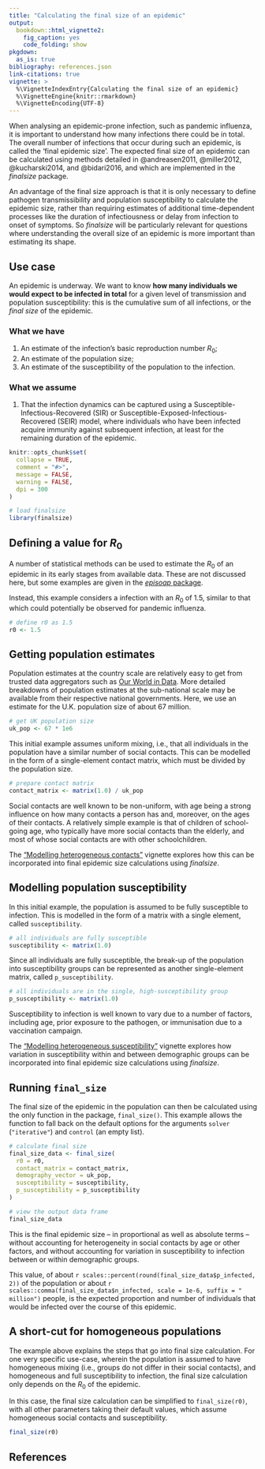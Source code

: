 ```yaml
---
title: "Calculating the final size of an epidemic"
output:
  bookdown::html_vignette2:
    fig_caption: yes
    code_folding: show
pkgdown:
  as_is: true
bibliography: references.json
link-citations: true
vignette: >
  %\VignetteIndexEntry{Calculating the final size of an epidemic}
  %\VignetteEngine{knitr::rmarkdown}
  %\VignetteEncoding{UTF-8}
---
```


When analysing an epidemic-prone infection, such as pandemic influenza, it is important to understand how many infections there could be in total. The overall number of infections that occur during such an epidemic, is called the 'final epidemic size'.
The expected final size of an epidemic can be calculated using methods detailed in @andreasen2011, @miller2012, @kucharski2014, and @bidari2016, and which are implemented in the _finalsize_ package.

An advantage of the final size approach is that it is only necessary to define pathogen transmissibility and population susceptibility to calculate the epidemic size, rather than requiring estimates of additional time-dependent processes like the duration of infectiousness or delay from infection to onset of symptoms. So _finalsize_ will be particularly relevant for questions where understanding the overall size of an epidemic is more important than estimating its shape.

::: {.alert .alert-primary}
## Use case {-}

An epidemic is underway. We want to know **how many individuals we would expect to be infected in total** for a given level of transmission and population susceptibility: this is the cumulative sum of all infections, or the _final size_ of the epidemic.
:::

::: {.alert .alert-secondary}
### What we have {-}

  1. An estimate of the infection's basic reproduction number $R_0$;
  2. An estimate of the population size;
  3. An estimate of the susceptibility of the population to the infection.

### What we assume {-}

  1. That the infection dynamics can be captured using a Susceptible-Infectious-Recovered (SIR) or Susceptible-Exposed-Infectious-Recovered (SEIR) model, where individuals who have been infected acquire immunity against subsequent infection, at least for the remaining duration of the epidemic.
:::

```r
knitr::opts_chunk$set(
  collapse = TRUE,
  comment = "#>",
  message = FALSE,
  warning = FALSE,
  dpi = 300
)
```

```r
# load finalsize
library(finalsize)
```

## Defining a value for $R_0$

A number of statistical methods can be used to estimate the $R_0$ of an epidemic in its early stages from available data. These are not discussed here, but some examples are given in the [_episoap_ package](https://epiverse-trace.github.io/episoap/articles/episoap.html).

Instead, this example considers a infection with an $R_0$ of 1.5, similar to that which could potentially be observed for pandemic influenza.

```r
# define r0 as 1.5
r0 <- 1.5
```

## Getting population estimates

Population estimates at the country scale are relatively easy to get from trusted data aggregators such as [Our World in Data](https://ourworldindata.org/world-population-growth).
More detailed breakdowns of population estimates at the sub-national scale may be available from their respective national governments.
Here, we use an estimate for the U.K. population size of about 67 million.

```r
# get UK population size
uk_pop <- 67 * 1e6
```

This initial example assumes uniform mixing, i.e., that all individuals in the population have a similar number of social contacts. This can be modelled in the form of a single-element contact matrix, which must be divided by the population size.

```r
# prepare contact matrix
contact_matrix <- matrix(1.0) / uk_pop
```

::: {.alert .alert-secondary}
Social contacts are well known to be non-uniform, with age being a strong influence on how many contacts a person has and, moreover, on the ages of their contacts. A relatively simple example is that of children of school-going age, who typically have more social contacts than the elderly, and most of whose social contacts are with other schoolchildren.

The ["Modelling heterogeneous contacts"](varying_contacts.html) vignette explores how this can be incorporated into final epidemic size calculations using _finalsize_.
:::

## Modelling population susceptibility

In this initial example, the population is assumed to be fully susceptible to infection. This is modelled in the form of a matrix with a single element, called `susceptibility`.

```r
# all individuals are fully susceptible
susceptibility <- matrix(1.0)
```

Since all individuals are fully susceptible, the break-up of the population into susceptibility groups can be represented as another single-element matrix, called `p_susceptibility`.

```r
# all individuals are in the single, high-susceptibility group
p_susceptibility <- matrix(1.0)
```

::: {.alert .alert-secondary}
Susceptibility to infection is well known to vary due to a number of factors, including age, prior exposure to the pathogen, or immunisation due to a vaccination campaign.

The ["Modelling heterogeneous susceptibility"](varying_susceptibility.html) vignette explores how variation in susceptibility within and between demographic groups can be incorporated into final epidemic size calculations using _finalsize_.
:::

## Running `final_size`

The final size of the epidemic in the population can then be calculated using the only function in the package, `final_size()`. This example allows the function to fall back on the default options for the arguments `solver` (`"iterative"`) and `control` (an empty list).

```r
# calculate final size
final_size_data <- final_size(
  r0 = r0,
  contact_matrix = contact_matrix,
  demography_vector = uk_pop,
  susceptibility = susceptibility,
  p_susceptibility = p_susceptibility
)

# view the output data frame
final_size_data
```

This is the final epidemic size -- in proportional as well as absolute terms -- without accounting for heterogeneity in social contacts by age or other factors, and without accounting for variation in susceptibility to infection between or within demographic groups.

This value, of about `r scales::percent(round(final_size_data$p_infected, 2))` of the population or about `r scales::comma(final_size_data$n_infected, scale = 1e-6, suffix = " million")` people, is the expected proportion and number of individuals that would be infected over the course of this epidemic.

## A short-cut for homogeneous populations

The example above explains the steps that go into final size calculation.
For one very specific use-case, wherein the population is assumed to have homogeneous mixing (i.e., groups do not differ in their social contacts), and homogeneous and full susceptibility to infection, the final size calculation only depends on the $R_0$ of the epidemic.

In this case, the final size calculation can be simplified to `final_size(r0)`, with all other parameters taking their default values, which assume homogeneous social contacts and susceptibility.

```r
final_size(r0)
```


## References
